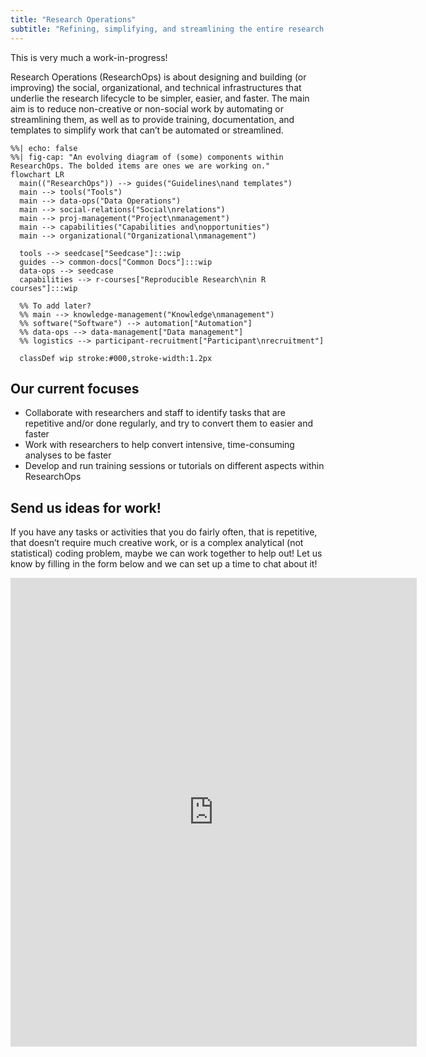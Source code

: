 ```yaml
---
title: "Research Operations"
subtitle: "Refining, simplifying, and streamlining the entire research lifecycle."
---
```


::: callout-warning
This is very much a work-in-progress!
:::

Research Operations (ResearchOps) is about designing and building (or improving) the social, organizational, and technical infrastructures that underlie the research lifecycle to be simpler, easier, and faster. The main aim is to reduce non-creative or non-social work by automating or streamlining them, as well as to provide training, documentation, and templates to simplify work that can't be automated or streamlined.

```mermaid
%%| echo: false
%%| fig-cap: "An evolving diagram of (some) components within ResearchOps. The bolded items are ones we are working on."
flowchart LR
  main(("ResearchOps")) --> guides("Guidelines\nand templates")
  main --> tools("Tools")
  main --> data-ops("Data Operations")
  main --> social-relations("Social\nrelations")
  main --> proj-management("Project\nmanagement")
  main --> capabilities("Capabilities and\nopportunities")
  main --> organizational("Organizational\nmanagement")

  tools --> seedcase["Seedcase"]:::wip
  guides --> common-docs["Common Docs"]:::wip
  data-ops --> seedcase
  capabilities --> r-courses["Reproducible Research\nin R courses"]:::wip

  %% To add later?
  %% main --> knowledge-management("Knowledge\nmanagement")
  %% software("Software") --> automation["Automation"]
  %% data-ops --> data-management["Data management"]
  %% logistics --> participant-recruitment["Participant\nrecruitment"]

  classDef wip stroke:#000,stroke-width:1.2px
```

## Our current focuses

- Collaborate with researchers and staff to identify tasks that are repetitive and/or done regularly, and try to convert them to easier and faster 
- Work with researchers to help convert intensive, time-consuming analyses to be faster
- Develop and run training sessions or tutorials on different aspects within ResearchOps

## Send us ideas for work!

If you have any tasks or activities that you do fairly often, that is repetitive, that doesn't require much creative work, or is a complex analytical (not statistical) coding problem, maybe we can work together to help out! Let us know by filling in the form below and we can set up a time to chat about it!

<iframe src="https://docs.google.com/forms/d/e/1FAIpQLSe19WX7ZkB_EUzmDH89lFDRnfblP9-6lo3fxXU_eWiHFO6cOg/viewform?embedded=true" width="650" height="750" frameborder="0" marginheight="0" marginwidth="0">Loading…</iframe>
